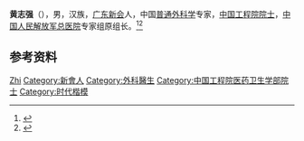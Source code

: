 {{Otheruses|other=名为黄志强的其他人物|黄志强}}

'''黄志强'''（{{bd|1922年|1月1日|2015年|4月24日|catIdx=Huang}}），男，汉族，[[广东|广东]][[新会|新会]]人，中国[[普通外科学|普通外科学]]专家，[[中国工程院院士|中国工程院院士]]，[[中国人民解放军总医院|中国人民解放军总医院]]专家组原组长。<ref>{{Cite web|title=医药卫生学部-黄志强|url=http://ysg.ckcest.cn/html/details/1889/index.html|accessdate=2020-08-06|work=中国院士馆}}</ref><ref>{{Cite web|title=著名外科学专家黄志强院士逝世|url=http://news.sciencenet.cn/htmlnews/2015/4/317986.shtm|accessdate=2020-08-06|work=科学网}}</ref>

== 参考资料 ==
{{reflist}}

{{中国人物小作品}}
{{中国工程院医药卫生学部院士}}
{{时代楷模}}

{{Authority control}}
{{DEFAULTSORT:Huang黄}}
[[Category:黄姓|Zhi]]
[[Category:新會人|Category:新會人]]
[[Category:外科醫生|Category:外科醫生]]
[[Category:中国工程院医药卫生学部院士|Category:中国工程院医药卫生学部院士]]
[[Category:时代楷模|Category:时代楷模]]